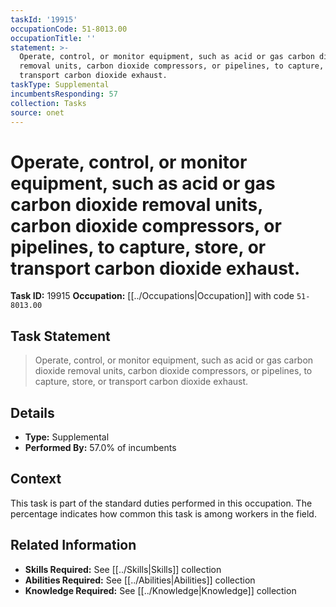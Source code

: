 ```yaml
---
taskId: '19915'
occupationCode: 51-8013.00
occupationTitle: ''
statement: >-
  Operate, control, or monitor equipment, such as acid or gas carbon dioxide
  removal units, carbon dioxide compressors, or pipelines, to capture, store, or
  transport carbon dioxide exhaust.
taskType: Supplemental
incumbentsResponding: 57
collection: Tasks
source: onet
---
```

# Operate, control, or monitor equipment, such as acid or gas carbon dioxide removal units, carbon dioxide compressors, or pipelines, to capture, store, or transport carbon dioxide exhaust.

**Task ID:** 19915
**Occupation:** [[../Occupations|Occupation]] with code `51-8013.00`

## Task Statement

> Operate, control, or monitor equipment, such as acid or gas carbon dioxide removal units, carbon dioxide compressors, or pipelines, to capture, store, or transport carbon dioxide exhaust.

## Details

- **Type:** Supplemental
- **Performed By:** 57.0% of incumbents

## Context

This task is part of the standard duties performed in this occupation. The percentage indicates how common this task is among workers in the field.

## Related Information

- **Skills Required:** See [[../Skills|Skills]] collection
- **Abilities Required:** See [[../Abilities|Abilities]] collection
- **Knowledge Required:** See [[../Knowledge|Knowledge]] collection
